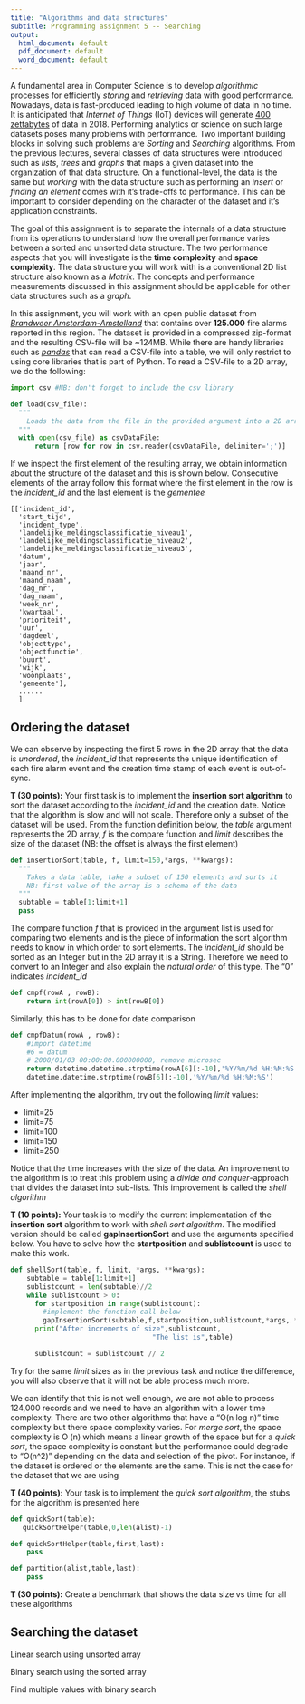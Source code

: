 ```yaml
---
title: "Algorithms and data structures"
subtitle: Programming assignment 5 -- Searching 
output:
  html_document: default
  pdf_document: default
  word_document: default
---
```


A fundamental area in Computer Science is to develop _algorithmic_ processes for
efficiently _storing_ and _retrieving_ data with good performance. Nowadays,
data is fast-produced leading to high volume of data in no time. It is
anticipated that _Internet of Things_ (IoT) devices will generate [400
zettabytes](https://goo.gl/xu4NcT) of data in 2018. Performing analytics or
science on such large datasets poses many problems with performance. Two
important building blocks in solving such problems are _Sorting_ and _Searching_
algorithms. From the previous lectures, several classes of data structures were
introduced such as _lists_, _trees_ and _graphs_ that maps a given dataset into
the organization of that data structure. On a functional-level, the data is the
same but _working_ with the data structure such as performing an _insert_ or
_finding an element_ comes with it's trade-offs to performance. This can be
important to consider depending on the character of the dataset and it's
application constraints.

The goal of this assignment is to separate the internals of a data structure
from its operations to understand how the overall performance varies between a
sorted and unsorted data structure. The two performance aspects that you will
investigate is the **time complexity** and **space complexity**. The data
structure you will work with is a conventional 2D list structure also known as a
*Matrix*. The concepts and performance measurements discussed in this assignment
should be applicable for other data structures such as a _graph_.

In this assignment, you will work with an open public dataset from [_Brandweer
Amsterdam-Amstelland_](https://goo.gl/tE3Ahi) that contains over **125.000**
fire alarms reported in this region. The dataset is provided in a compressed
zip-format and the resulting CSV-file will be ~124MB. While there are handy
libraries such as [_pandas_](http://pandas.pydata.org/) that can read a CSV-file
into a table, we will only restrict to using core libraries that is part of
Python. To read a CSV-file to a 2D array, we do the following:


```python
import csv #NB: don't forget to include the csv library

def load(csv_file):
  """
    Loads the data from the file in the provided argument into a 2D array
  """
  with open(csv_file) as csvDataFile:
      return [row for row in csv.reader(csvDataFile, delimiter=';')]
```
If we inspect the first element of the resulting array, we obtain information
about the structure of the dataset and this is shown below. Consecutive elements
of the array follow this format where the first element in the row is the
*incident_id* and the last element is the *gementee*
```
[['incident_id',
  'start_tijd',
  'incident_type',
  'landelijke_meldingsclassificatie_niveau1',
  'landelijke_meldingsclassificatie_niveau2',
  'landelijke_meldingsclassificatie_niveau3',
  'datum',
  'jaar',
  'maand_nr',
  'maand_naam',
  'dag_nr',
  'dag_naam',
  'week_nr',
  'kwartaal',
  'prioriteit',
  'uur',
  'dagdeel',
  'objecttype',
  'objectfunctie',
  'buurt',
  'wijk',
  'woonplaats',
  'gemeente'],
  ......
  ]
```


## Ordering the dataset
We can observe by inspecting the first 5 rows in the 2D array that the data is
_unordered_, the *incident_id* that represents the unique identification of each
fire alarm event and the creation time stamp of each event is out-of-sync.


**T (30 points):** Your first task is to implement the **insertion sort
algorithm** to sort the dataset according to the *incident_id* and the creation
date. Notice that the algorithm is slow and will not scale. Therefore only a
subset of the dataset will be used. From the function definition below, the
_table_ argument represents the 2D array, _f_ is the compare function and _limit_
describes the size of the dataset (NB: the offset is always the first element)

```python
def insertionSort(table, f, limit=150,*args, **kwargs):
  """
    Takes a data table, take a subset of 150 elements and sorts it
    NB: first value of the array is a schema of the data
  """
  subtable = table[1:limit+1]
  pass
```

The compare function _f_ that is provided in the argument list is used for
comparing two elements and is the piece of information the sort algorithm needs
to know in which order to sort elements. The _incident_id_ should be sorted as an
Integer but in the 2D array it is a String. Therefore we need to
convert to an Integer and also explain the _natural order_ of this type. The "0"
indicates _incident_id_

```python
def cmpf(rowA , rowB):
    return int(rowA[0]) > int(rowB[0])
```
Similarly, this has to be done for date comparison 

```python
def cmpfDatum(rowA , rowB):
    #import datetime
    #6 = datum
    # 2008/01/03 00:00:00.000000000, remove microsec
    return datetime.datetime.strptime(rowA[6][:-10],'%Y/%m/%d %H:%M:%S') >
    datetime.datetime.strptime(rowB[6][:-10],'%Y/%m/%d %H:%M:%S')

```

After implementing the algorithm, try out the following _limit_ values:

- limit=25
- limit=75
- limit=100
- limit=150
- limit=250

Notice that the time increases with the size of the data. An improvement to the
algorithm is to treat this problem using a *divide and conquer*-approach that
divides the dataset into sub-lists. This improvement is called the *shell
algorithm*


**T (10 points):** Your task is to modify the current implementation of the
**insertion sort** algorithm to work with *shell sort algorithm*. The modified
version should be called **gapInsertionSort** and use the arguments specified
below. You have to solve how the **startposition** and **sublistcount** is
used to make this work.


```python
def shellSort(table, f, limit, *args, **kwargs):
    subtable = table[1:limit+1]
    sublistcount = len(subtable)//2
    while sublistcount > 0:
      for startposition in range(sublistcount):
        #implement the function call below
        gapInsertionSort(subtable,f,startposition,sublistcount,*args, **kwargs)
      print("After increments of size",sublistcount,
                                   "The list is",table)

      sublistcount = sublistcount // 2

```

Try for the same *limit* sizes as in the previous task and notice the
difference, you will also observe that it will not be able process much more.

We can identify that this is not well enough, we are not able to process 124,000
records and we need to have an algorithm with a lower time complexity. There are
two other algorithms that have a "O(n log n)" time complexity but there space
complexity varies. For *merge sort*, the space complexity is O (n) which means a
linear growth of the space but for a *quick sort*, the space complexity is
constant but the performance could degrade to "O(n^2)" depending on the data and
selection of the pivot. For instance, if the dataset is ordered or the elements
are the same. This is not the case for the dataset that we are using

**T (40 points):** Your task is to implement the *quick sort algorithm*, the
stubs for the algorithm is presented here

```python
def quickSort(table):
   quickSortHelper(table,0,len(alist)-1)

def quickSortHelper(table,first,last):
    pass

def partition(alist,table,last):
    pass
```

**T (30 points):** Create a benchmark that shows the data size vs time for all
these algorithms

## Searching the dataset

Linear search using unsorted array 

Binary search using the sorted array

Find multiple values with binary search



